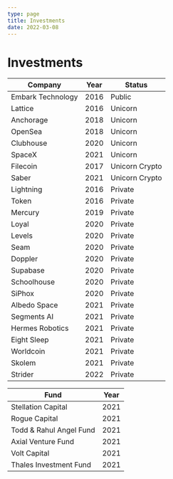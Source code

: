 ```yaml
---
type: page
title: Investments
date: 2022-03-08
---
```


# Investments

| Company     | Year        | Status      |
| ----------- | ----------- | ----------- |
| Embark Technology | 2016 | Public |
| Lattice | 2016 | Unicorn |
| Anchorage | 2018 | Unicorn |
| OpenSea | 2018 | Unicorn |
| Clubhouse | 2020 | Unicorn |
| SpaceX | 2021 | Unicorn |
| Filecoin | 2017 | Unicorn Crypto |
| Saber | 2021 | Unicorn Crypto |
| Lightning | 2016 | Private |
| Token | 2016 | Private |
| Mercury | 2019 | Private |
| Loyal | 2020 | Private |
| Levels | 2020 | Private |
| Seam | 2020 | Private |
| Doppler | 2020 | Private |
| Supabase | 2020 | Private |
| Schoolhouse | 2020 | Private |
| SiPhox | 2020 | Private |
| Albedo Space | 2021 | Private |
| Segments AI | 2021 | Private |
| Hermes Robotics | 2021 | Private |
| Eight Sleep | 2021 | Private |
| Worldcoin | 2021 | Private |
| Skolem | 2021 | Private |
| Strider | 2022 | Private |

| Fund     | Year        |
| ----------- | ----------- |
| Stellation Capital | 2021 |
| Rogue Capital | 2021 |
| Todd & Rahul Angel Fund | 2021 |
| Axial Venture Fund | 2021 |
| Volt Capital | 2021 |
| Thales Investment Fund | 2021 |
